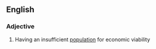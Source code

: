 ==English==

===Adjective===
{{en-adj}}

# Having an insufficient [[population]] for economic viability